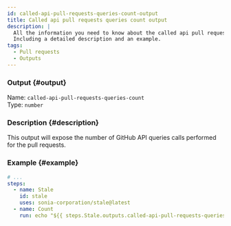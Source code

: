 ```yaml
---
id: called-api-pull-requests-queries-count-output
title: Called api pull requests queries count output
description: |
  All the information you need to know about the called api pull requests queries count output.
  Including a detailed description and an example.
tags:
  - Pull requests
  - Outputs
---
```


### Output {#output}

Name: `called-api-pull-requests-queries-count`  
Type: `number`

### Description {#description}

This output will expose the number of GitHub API queries calls performed for the pull requests.

### Example {#example}

```yml {6-7}
# ...
steps:
  - name: Stale
    id: stale
    uses: sonia-corporation/stale@latest
  - name: Count
    run: echo "${{ steps.Stale.outputs.called-api-pull-requests-queries-count }}"
```
